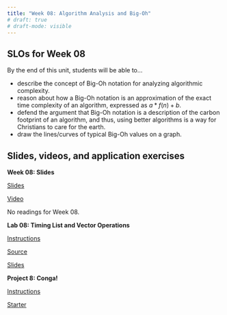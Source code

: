 ```yaml
---
title: "Week 08: Algorithm Analysis and Big-Oh"
# draft: true
# draft-mode: visible
---
```


## SLOs for Week 08

By the end of this unit, students will be able to...

-   describe the concept of Big-Oh notation for analyzing algorithmic complexity.
-   reason about how a Big-Oh notation is an approximation of the exact time complexity of an algorithm, expressed as $a * f(n) + b$.
-   defend the argument that Big-Oh notation is a description of the carbon footprint of an algorithm, and thus, using better algorithms is a way for Christians to care for the earth.
-   draw the lines/curves of typical Big-Oh values on a graph.

## Slides, videos, and application exercises

:::::: slide-deck
**Week 08: Slides**

::: slides
[Slides](https://calvincollege-my.sharepoint.com/:p:/g/personal/vtn2_calvin_edu/EVUHPdmKVURIiLt6RGsWGUgBMWUBvWAUeP3IdaHpoNjQVg?e=BRbwiB){target="_blank"}
:::

::: video
[Video](https://www.youtube.com/playlist?list=PLgbz05MfsB26udu5rHnVUVY3I3Nlmynmu){target="_blank"}
:::

::: reading
No readings for Week 08.
:::
::::::

<!-- ## Lab -->

:::::: lab
**Lab 08: Timing List and Vector Operations**

::: instructions
[Instructions](/labs/lab08.qmd)
:::

::: starter
[Source](https://classroom.github.com/a/y3GHJWru)
:::

::: slides
[Slides]()
:::
::::::

<!-- ## Homework assignments -->

::::: homework
**Project 8: Conga!**

::: instructions
[Instructions](/projects/proj08-Conga.qmd)
:::

::: starter
[Starter](https://classroom.github.com/a/1PkbebTy)
:::
:::::